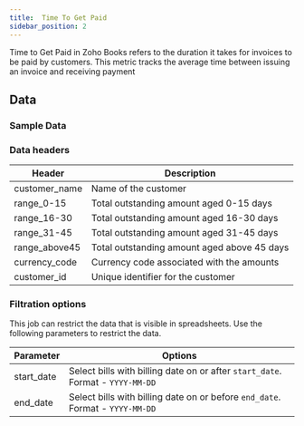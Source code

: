 ```yaml
---
title:  Time To Get Paid
sidebar_position: 2
---
```




Time to Get Paid in Zoho Books refers to the duration it takes for invoices to be paid by customers. This metric tracks the average time between issuing an invoice and receiving payment

<AddJob
  template="gsheet_zoho_books_time_to_get_paid"
/>


## Data

### Sample Data

<Gsheet
  src="https://docs.google.com/spreadsheets/d/1-gX-uq5YrTW-6gQJYM-mNXitEOfJLTiQCvPtV8CR1Yc/edit#gid=1436650474"
/>


### Data headers

| Header          | Description                                   |
|------------------|-----------------------------------------------|
| customer_name    | Name of the customer                           |
| range_0-15       | Total outstanding amount aged 0-15 days        |
| range_16-30      | Total outstanding amount aged 16-30 days       |
| range_31-45      | Total outstanding amount aged 31-45 days       |
| range_above45    | Total outstanding amount aged above 45 days    |
| currency_code    | Currency code associated with the amounts     |
| customer_id      | Unique identifier for the customer            |

### Filtration options

This job can restrict the data that is visible in spreadsheets. Use the following parameters to restrict the data.

| Parameter | Options |
|----|----|
| start_date | Select bills with billing date on or after `start_date`. Format - `YYYY-MM-DD` |
| end_date | Select bills with billing date on or before `end_date`. Format - `YYYY-MM-DD` |


<!---
## Others

### Similar jobs

Similar sort of data can be achieved by using get accounting transaction job and filtering it by invoice type. 

### Reports that use this job

Here are some of the report templates that use this job: 
-->